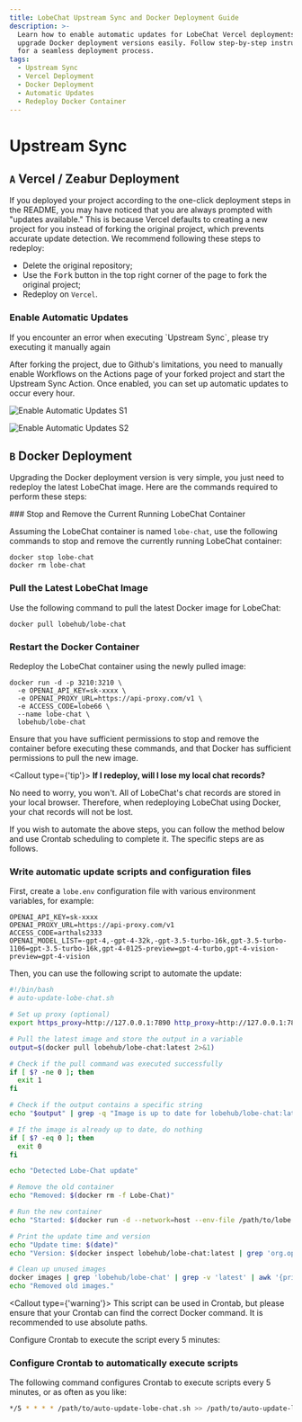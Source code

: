 ```yaml
---
title: LobeChat Upstream Sync and Docker Deployment Guide
description: >-
  Learn how to enable automatic updates for LobeChat Vercel deployments and
  upgrade Docker deployment versions easily. Follow step-by-step instructions
  for a seamless deployment process.
tags:
  - Upstream Sync
  - Vercel Deployment
  - Docker Deployment
  - Automatic Updates
  - Redeploy Docker Container
---
```


# Upstream Sync

## `A` Vercel / Zeabur Deployment

If you deployed your project according to the one-click deployment steps in the README, you may have noticed that you are always prompted with "updates available." This is because Vercel defaults to creating a new project for you instead of forking the original project, which prevents accurate update detection. We recommend following these steps to redeploy:

- Delete the original repository;
- Use the <kbd>Fork</kbd> button in the top right corner of the page to fork the original project;
- Redeploy on `Vercel`.

### Enable Automatic Updates

<Callout>
  If you encounter an error when executing `Upstream Sync`, please try executing
  it manually again
</Callout>

After forking the project, due to Github's limitations, you need to manually enable Workflows on the Actions page of your forked project and start the Upstream Sync Action. Once enabled, you can set up automatic updates to occur every hour.

<Image
  alt="Enable Automatic Updates S1"
  src="https://github-production-user-asset-6210df.s3.amazonaws.com/17870709/266985117-4d48fe7b-0412-4667-8129-b25ebcf2c9de.png"
/>

<Image
  alt="Enable Automatic Updates S2"
  src="https://github-production-user-asset-6210df.s3.amazonaws.com/17870709/266985177-7677b4ce-c348-4145-9f60-829d448d5be6.png"
/>

## `B` Docker Deployment

Upgrading the Docker deployment version is very simple, you just need to redeploy the latest LobeChat image. Here are the commands required to perform these steps:

<Steps>
  ### Stop and Remove the Current Running LobeChat Container

Assuming the LobeChat container is named `lobe-chat`, use the following commands to stop and remove the currently running LobeChat container:

```fish
docker stop lobe-chat
docker rm lobe-chat
```

### Pull the Latest LobeChat Image

Use the following command to pull the latest Docker image for LobeChat:

```fish
docker pull lobehub/lobe-chat
```

### Restart the Docker Container

Redeploy the LobeChat container using the newly pulled image:

```fish
docker run -d -p 3210:3210 \
  -e OPENAI_API_KEY=sk-xxxx \
  -e OPENAI_PROXY_URL=https://api-proxy.com/v1 \
  -e ACCESS_CODE=lobe66 \
  --name lobe-chat \
  lobehub/lobe-chat
```

</Steps>

Ensure that you have sufficient permissions to stop and remove the container before executing these commands, and that Docker has sufficient permissions to pull the new image.

<Callout type={'tip'}>
  **If I redeploy, will I lose my local chat records?**

No need to worry, you won't. All of LobeChat's chat records are stored in your local browser. Therefore, when redeploying LobeChat using Docker, your chat records will not be lost.

</Callout>

If you wish to automate the above steps, you can follow the method below and use Crontab scheduling to complete it. The specific steps are as follows.

<Steps>

### Write automatic update scripts and configuration files

First, create a `lobe.env` configuration file with various environment variables, for example:

```env
OPENAI_API_KEY=sk-xxxx
OPENAI_PROXY_URL=https://api-proxy.com/v1
ACCESS_CODE=arthals2333
OPENAI_MODEL_LIST=-gpt-4,-gpt-4-32k,-gpt-3.5-turbo-16k,gpt-3.5-turbo-1106=gpt-3.5-turbo-16k,gpt-4-0125-preview=gpt-4-turbo,gpt-4-vision-preview=gpt-4-vision
```

Then, you can use the following script to automate the update:

```bash
#!/bin/bash
# auto-update-lobe-chat.sh

# Set up proxy (optional)
export https_proxy=http://127.0.0.1:7890 http_proxy=http://127.0.0.1:7890 all_proxy=socks5://127.0.0.1:7890

# Pull the latest image and store the output in a variable
output=$(docker pull lobehub/lobe-chat:latest 2>&1)

# Check if the pull command was executed successfully
if [ $? -ne 0 ]; then
  exit 1
fi

# Check if the output contains a specific string
echo "$output" | grep -q "Image is up to date for lobehub/lobe-chat:latest"

# If the image is already up to date, do nothing
if [ $? -eq 0 ]; then
  exit 0
fi

echo "Detected Lobe-Chat update"

# Remove the old container
echo "Removed: $(docker rm -f Lobe-Chat)"

# Run the new container
echo "Started: $(docker run -d --network=host --env-file /path/to/lobe.env --name=Lobe-Chat --restart=always lobehub/lobe-chat)"

# Print the update time and version
echo "Update time: $(date)"
echo "Version: $(docker inspect lobehub/lobe-chat:latest | grep 'org.opencontainers.image.version' | awk -F'"' '{print $4}')"

# Clean up unused images
docker images | grep 'lobehub/lobe-chat' | grep -v 'latest' | awk '{print $3}' | xargs -r docker rmi > /dev/null 2>&1
echo "Removed old images."
```

<Callout type={'warning'}>
  This script can be used in Crontab, but please ensure that your Crontab can
  find the correct Docker command. It is recommended to use absolute paths.
</Callout>

Configure Crontab to execute the script every 5 minutes:

### Configure Crontab to automatically execute scripts

The following command configures Crontab to execute scripts every 5 minutes, or as often as you like:

```bash
*/5 * * * * /path/to/auto-update-lobe-chat.sh >> /path/to/auto-update-lobe-chat.log 2>&1
```

</Steps>

